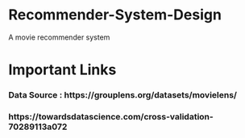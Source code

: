 # Recommender-System-Design
A movie recommender system

# Important Links
### Data Source : https://grouplens.org/datasets/movielens/
### https://towardsdatascience.com/cross-validation-70289113a072
